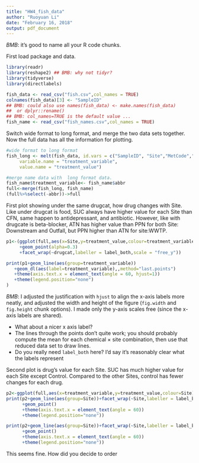 ```yaml
---
title: "HW4_fish_data"
author: "Ruoyuan Li"
date: "February 16, 2018"
output: pdf_document
---
```


*BMB*: it's good to name all your R code chunks.



First load package and data.
```r
library(readr)
library(reshape2) ## BMB: why not tidyr?
library(tidyverse)
library(directlabels)

fish_data <- read_csv("fish.csv",col_names = TRUE)
colnames(fish_data)[3] <- "SampleID"
## BMB: could also use names(fish_data) <- make.names(fish_data)
##  or dplyr::rename()
## BMB: col_names=TRUE is the default value ...
fish_name <- read_csv("fish_names.csv",col_names = TRUE)
```

Switch wide format to long format, and merge the two data sets together. Now the full data has all the information for plotting.
```r
#wide format to long format
fish_long <- melt(fish_data, id.vars = c("SampleID", "Site","MetCode","SamplerType"),
     variable.name = "treatment_variable", 
     value.name = "treatment_value")

#merge name data with  long format data.
fish_name$treatment_variable<- fish_name$abbr
full<-merge(fish_long, fish_name)
(full%>%select(-abbr))->full
```

First plot showing under the same drugcat, how drug changes with Site.  Like under drugcat is food, SUC always have higher value for each Site than CFN, same happen to antidepressant, and antibiotic. However, like with drugcate is beta-blocker, ATN has higher value than PPN for both Site: Downstream and Outfall, but PPN higher than ATN for site:WWTP.
```r
p1<-(ggplot(full,aes(x=Site,y=treatment_value,colour=treatment_variable))
     +geom_point(alpha=0.3)
     +facet_wrap(~drugcat,labeller = label_both,scale = "free_y"))

print(p1+geom_line(aes(group=treatment_variable))
   +geom_dl(aes(label=treatment_variable),,method="last.points")
   +theme(axis.text.x = element_text(angle = 60, hjust=1))
   +theme(legend.position="none")
)
```

*BMB*: I adjusted the justification with `hjust` to align the x-axis labels
more neatly, and adjusted the width and height of the figure
(`fig.width` and `fig.height` chunk options). I made only the y-axis
scales free (since the x-axis labels are shared).

- What about a nicer x axis label?
- The lines through the points don't
quite work; you should probably compute the mean for each chemical
$\times$ site combination, then use that reduced data set to draw lines.
- Do you really need `label_both` here? I'd say it's reasonably clear
what the labels represent 

Second plot is drug's value for each Site. SUC has much higher value for each Site except Control. Compared to the other Sites, control has fewer changes for each drug. 
```r
p2<-ggplot(full,aes(x=treatment_variable,y=treatment_value,colour=Site))
print(p2+geom_line(aes(group=Site))+facet_wrap(~Site,labeller = label_both)
      +geom_point()
      +theme(axis.text.x = element_text(angle = 60))
      +theme(legend.position="none"))

print(p2+geom_line(aes(group=Site))+facet_wrap(~Site,labeller = label_both,scales = "free")
      +geom_point()
      +theme(axis.text.x = element_text(angle = 60))
      +theme(legend.position="none"))
```

This seems fine. How did you decide to order

